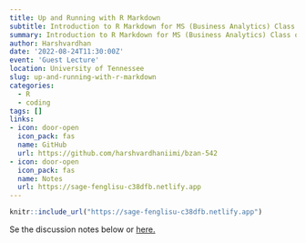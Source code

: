 ```yaml
---
title: Up and Running with R Markdown
subtitle: Introduction to R Markdown for MS (Business Analytics) Class of Fall 2022
summary: Introduction to R Markdown for MS (Business Analytics) Class of Fall 2022
author: Harshvardhan
date: '2022-08-24T11:30:00Z'
event: 'Guest Lecture'
location: University of Tennessee
slug: up-and-running-with-r-markdown
categories:
  - R
  - coding
tags: []
links:
- icon: door-open
  icon_pack: fas
  name: GitHub
  url: https://github.com/harshvardhaniimi/bzan-542
- icon: door-open
  icon_pack: fas
  name: Notes
  url: https://sage-fenglisu-c38dfb.netlify.app
---
```


```r
knitr::include_url("https://sage-fenglisu-c38dfb.netlify.app")
```

Se the discussion notes below or [here.](https://sage-fenglisu-c38dfb.netlify.app)
